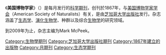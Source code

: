 {{unreferenced|time=2019-08-14}}
{{Infobox Journal
|title	=	美国博物学家
|native_title =The American Naturalist
|cover=
|discipline	=	[[生态学|生态学]]、[[演化|演化]]、[[种群生物学|种群生物学]]
|language	=	英语
|abbreviation	=	AmNat 或 AN
|frequency	=	月刊
|website	=	http://www.journals.uchicago.edu/AN/home.html
|link1	=	http://www.journals.uchicago.edu/AN/brief.html
|link1-name	=	期刊信息
|JSTOR	=	00030147
|publisher	=	[[芝加哥大学出版社|芝加哥大学出版社]] 
|country	=	[[美国|美国]]
|history	=	1867年至今
|ISSN	=	0003-0147
|OCLC	=	45446849
|LCCN	=	00-227441
|CODEN = AMNTA4
}}
《'''美国博物学家'''》（{{lang-en|'''''The American Naturalist'''''}}）是每月发行的[[科学期刊|科学期刊]]，创刊於1867年，与[[美国博物学家学会|美国博物学家学会]]（American Society of Naturalists）有关，是由[[芝加哥大学期刊列表|芝加哥大学出版社]]发行。杂志涵盖了[[生态学|生态学]]、[[演化生物学|演化生物学]]、种群以及综合[[生物学|生物学]]的研究领域。

到2009年为止，杂志主编为Mark McPeek。

[[Category:生物學期刊|Category:生物學期刊]]
[[Category:芝加哥大学出版社期刊|Category:芝加哥大学出版社期刊]]
[[Category:1867年建立的出版物|Category:1867年建立的出版物]]
[[Category:月期刊|Category:月期刊]]
[[Category:生态学期刊|Category:生态学期刊]]
{{biology-journal-stub}}
{{Academic-journal-stub}}